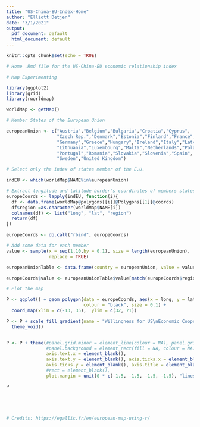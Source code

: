 ```yaml
---
title: "US-China-EU-Index-Home"
author: "Elliott Detjen"
date: "3/1/2021"
output:
  pdf_document: default
  html_document: default
---
```


```r
knitr::opts_chunk$set(echo = TRUE)

# Home .Rmd file for the US-China-EU economic relationship index

```


```r

# Map Experimenting

library(ggplot2)
library(grid)
library(rworldmap)

worldMap <- getMap()

# Member States of the European Union

europeanUnion <- c("Austria","Belgium","Bulgaria","Croatia","Cyprus",
                   "Czech Rep.","Denmark","Estonia","Finland","France",
                   "Germany","Greece","Hungary","Ireland","Italy","Latvia",
                   "Lithuania","Luxembourg","Malta","Netherlands","Poland",
                   "Portugal","Romania","Slovakia","Slovenia","Spain",
                   "Sweden","United Kingdom")

# Select only the index of states member of the E.U.

indEU <- which(worldMap$NAME%in%europeanUnion)

# Extract longitude and latitude border's coordinates of members states of E.U. 
europeCoords <- lapply(indEU, function(i){
  df <- data.frame(worldMap@polygons[[i]]@Polygons[[1]]@coords)
  df$region =as.character(worldMap$NAME[i])
  colnames(df) <- list("long", "lat", "region")
  return(df)
})

europeCoords <- do.call("rbind", europeCoords)

# Add some data for each member
value <- sample(x = seq(1,10,by = 0.1), size = length(europeanUnion),
                replace = TRUE)

europeanUnionTable <- data.frame(country = europeanUnion, value = value)

europeCoords$value <- europeanUnionTable$value[match(europeCoords$region,europeanUnionTable$country)]

# Plot the map

P <- ggplot() + geom_polygon(data = europeCoords, aes(x = long, y = lat, group = region, fill = value),
                             colour = "black", size = 0.1) +
  coord_map(xlim = c(-13, 35),  ylim = c(32, 71))

P <- P + scale_fill_gradient(name = "Willingness for US\nEconomic Cooperation", low = "#FF0000FF", high = "#FFFF00FF", na.value = "grey50") +
  theme_void()


P <- P + theme(#panel.grid.minor = element_line(colour = NA), panel.grid.minor = element_line(colour = NA),
               #panel.background = element_rect(fill = NA, colour = NA),
               axis.text.x = element_blank(),
               axis.text.y = element_blank(), axis.ticks.x = element_blank(),
               axis.ticks.y = element_blank(), axis.title = element_blank(),
               #rect = element_blank(),
               plot.margin = unit(0 * c(-1.5, -1.5, -1.5, -1.5), "lines"))

P





# Credits: https://egallic.fr/en/european-map-using-r/

```

